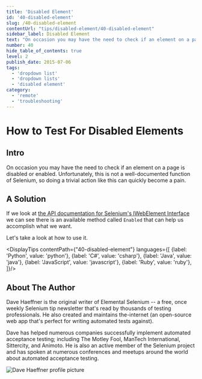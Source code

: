 ```yaml
---
title: 'Disabled Element'
id: '40-disabled-element'
slug: /40-disabled-element
contentUrl: "tips/disabled-element/40-disabled-element"
sidebar_label: Disabled Element
text: "On occasion you may have the need to check if an element on a page is disabled or enabled. Unfortunately, this is not a well-documented function of Selenium, so doing a trivial action like this can quickly become a pain."
number: 40
hide_table_of_contents: true
level: 2
publish_date: 2015-07-06
tags:
  - 'dropdown list'
  - 'dropdown lists'
  - 'disabled element'
category:
  - 'remote'
  - 'troubleshooting'
---
```


# How to Test For Disabled Elements

## Intro

On occasion you may have the need to check if an element on a page is disabled or enabled. Unfortunately, this is not
a well-documented function of Selenium, so doing a trivial action like this can quickly become a pain.

## A Solution

If we look at [the API documentation for Selenium's IWebElement Interface](http://seleniumhq.github.io/selenium/docs/api/dotnet/html/T_OpenQA_Selenium_IWebElement.htm) we can see there is an available
method called `Enabled` that can help us accomplish what we want.

Let's take a look at how to use it.



<DisplayTips contentPath={"40-disabled-element"} languages={[
    {label: 'Python', value: 'python'},
    {label: 'C#', value: 'csharp'},
    {label: 'Java', value: 'java'},
    {label: 'JavaScript', value: 'javascript'},
    {label: 'Ruby', value: 'ruby'},
]}/>


## About The Author

Dave Haeffner is the original writer of Elemental Selenium -- a free, once weekly Selenium tip newsletter that's read
by thousands of testing professionals. He also created and maintains the-internet (an open-source web app that's
perfect for writing automated tests against).

Dave has helped numerous companies successfully implement automated acceptance testing; including The Motley Fool,
ManTech International, Sittercity, and Animoto. He is also an active member of the Selenium project and has spoken
at numerous conferences and meetups around the world about automated acceptance testing.

![Dave Haeffner profile picture](/img/authors/dave-haeffner.jpeg#author-img 'a title')

